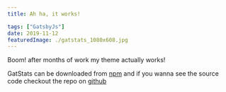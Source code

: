 ```yaml
---
title: Ah ha, it works!

tags: ["GatsbyJs"]
date: 2019-11-12
featuredImage: ./gatstats_1080x608.jpg
---
```


Boom! after months of work my theme actually works!

GatStats can be downloaded from [npm](https://www.npmjs.com/package/@pauliescanlon/gatsby-theme-gatstats) and if you wanna see the source code checkout the repo on [github](https://github.com/PaulieScanlon/gatsby-theme-gatstats)
